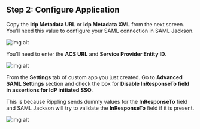 ## Step 2: Configure Application

Copy the **Idp Metadata URL** or **Idp Metadata XML** from the next screen. You'll need this value to configure your SAML connection in SAML Jackson.

![img alt](https://cdn.boxyhq.com/docs/sso/providers/rippling/3.png)

You'll need to enter the **ACS URL** and **Service Provider Entity ID**.

<div className='flex flex-col gap-4'>
  <div>
    <InputWithCopyButton text={spConfig.acsUrl} label='ACS URL' />
  </div>
  <div>
    <InputWithCopyButton text={spConfig.entityId} label='Service Provider Entity ID' />
  </div>
</div>

<AdvancedSPConfigLink />

![img alt](https://cdn.boxyhq.com/docs/sso/providers/rippling/4.png)

From the **Settings** tab of custom app you just created. Go to **Advanced SAML Settings** section and check the box for **Disable InResponseTo field in assertions for IdP initiated SSO**.

This is because Rippling sends dummy values for the **InResponseTo** field and SAML Jackson will try to validate the **InResponseTo** field if it is present.

![img alt](https://cdn.boxyhq.com/docs/sso/providers/rippling/5.png)

<Footer />
